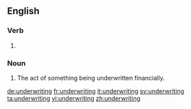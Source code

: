 ==English==

===Verb===
{{head|en|present participle}}

# {{present participle of|underwrite|lang=en|nocat=1}}

===Noun===
{{en-noun}}

# The act of something being underwritten financially.

[[de:underwriting]]
[[fr:underwriting]]
[[it:underwriting]]
[[sv:underwriting]]
[[ta:underwriting]]
[[vi:underwriting]]
[[zh:underwriting]]